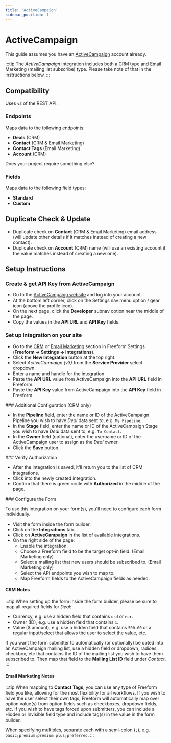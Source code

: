 ```yaml
---
title: 'ActiveCampaign'
sidebar_position: 1
---
```



# ActiveCampaign<Badge type="pro" text="Pro" />

This guide assumes you have an [ActiveCampaign](https://www.activecampaign.com) account already.

:::tip
The _ActiveCampaign_ integration includes both a CRM type and Email Marketing (mailing list subscribe) type. Please take note of that in the instructions below.
:::

## Compatibility

Uses `v3` of the REST API.

### Endpoints

Maps data to the following endpoints:

- **Deals** (CRM)
- **Contact** (CRM & Email Marketing)
- **Contact Tags** (Email Marketing)
- **Account** (CRM)

Does your project require something else? &nbsp; <PrimaryButtonWithLink to='/support' label='Contact Us' />

### Fields

Maps data to the following field types:

- **Standard**
- **Custom**

## Duplicate Check & Update

- Duplicate check on **Contact** (CRM & Email Marketing) email address (will update other details if it matches instead of creating a new contact).
- Duplicate check on **Account** (CRM) name (will use an existing account if the value matches instead of creating a new one).

## Setup Instructions

<VerticalStepWrapper>

<StepMarkdown>

### Create & get API Key from ActiveCampaign

- Go to the [ActiveCampaign website](https://www.activecampaign.com) and log into your account.
- At the bottom left corner, click on the Settings nav menu option / gear icon (above the profile icon).
- On the next page, click the **Developer** subnav option near the middle of the page.
- Copy the values in the **API URL** and **API Key** fields.

</StepMarkdown>

<StepMarkdown>

### Set up Integration on your site

- Go to the [CRM](../configuration/settings/#crm) or [Email Marketing](../configuration/settings/#email-marketing) section in Freeform Settings (**Freeform → Settings → Integrations**).
- Click the **New Integration** button at the top right.
- Select _ActiveCampaign (v3)_ from the **Service Provider** select dropdown.
- Enter a name and handle for the integration.
- Paste the **API URL** value from ActiveCampaign into the **API URL** field in Freeform.
- Paste the **API Key** value from ActiveCampaign into the **API Key** field in Freeform.

</StepMarkdown>

<StepMarkdown>
### Additional Configuration (CRM only)

- In the **Pipeline** field, enter the name or ID of the ActiveCampaign Pipeline you wish to have _Deal_ data sent to, e.g. `My Pipeline`.
- In the **Stage** field, enter the name or ID of the ActiveCampaign Stage you wish to have _Deal_ data sent to, e.g. `To Contact`.
- In the **Owner** field (optional), enter the username or ID of the ActiveCampaign user to assign as the _Deal_ owner.
- Click the **Save** button.

</StepMarkdown>

<StepMarkdown>
### Verify Authorization

- After the integration is saved, it'll return you to the list of CRM integrations.
- Click into the newly created integration.
- Confirm that there is green circle with **Authorized** in the middle of the page.

</StepMarkdown>

<StepMarkdown>
### Configure the Form

To use this integration on your form(s), you'll need to configure each form individually.

- Visit the form inside the form builder.
- Click on the **Integrations** tab.
- Click on **ActiveCampaign** in the list of available integrations.
- On the right side of the page:
  - Enable the integration.
  - Choose a Freeform field to be the target opt-in field. (Email Marketing only)
  - Select a mailing list that new users should be subscribed to. (Email Marketing only)
  - Select the API endpoints you wish to map to.
  - Map Freeform fields to the ActiveCampaign fields as needed.

</StepMarkdown>
</VerticalStepWrapper>

#### CRM Notes

:::tip
When setting up the form inside the form builder, please be sure to map all required fields for _Deal_:

- Currency, e.g. use a hidden field that contains `usd` or `eur`.
- Owner (ID), e.g. use a hidden field that contains `1`.
- Value ($ amount), e.g. use a hidden field that contains `500.00` or a regular input/select that allows the user to select the value, etc.

If you want the form submitter to automatically (or optionally) be opted into an ActiveCampaign mailing list, use a hidden field or dropdown, radioes, checkbox, etc that contains the ID of the mailing list you wish to have them subscribed to. Then map that field to the **Mailing List ID** field under _Contact_.
:::

#### Email Marketing Notes

:::tip
When mapping to **Contact Tags**, you can use any type of Freeform field you like, allowing for the most flexibility for all workflows. If you wish to have the user select their own tags, Freeform will automatically map over option value(s) from option fields such as checkboxes, dropdown fields, etc. If you wish to have tags forced upon submitters, you can include a Hidden or Invisible field type and include tag(s) in the value in the form builder.

When specifying multiples, separate each with a semi-colon (`;`), e.g. `basic;premium;premium plus;preferred`.
:::
